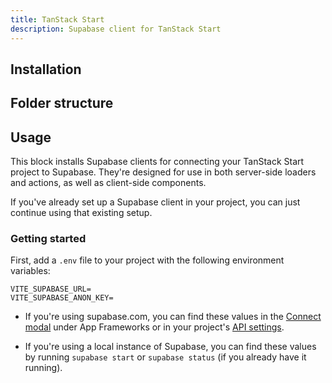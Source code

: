 ```yaml
---
title: TanStack Start
description: Supabase client for TanStack Start
---
```


## Installation

<BlockItem name="supabase-client-tanstack" description="Supabase Client for TanStack Start" />

## Folder structure

<RegistryBlock itemName="supabase-client-tanstack" />

## Usage

This block installs Supabase clients for connecting your TanStack Start project to Supabase. They're designed for use in both server-side loaders and actions, as well as client-side components.

If you've already set up a Supabase client in your project, you can just continue using that existing setup.

### Getting started

First, add a `.env` file to your project with the following environment variables:

```env
VITE_SUPABASE_URL=
VITE_SUPABASE_ANON_KEY=
```

- If you're using supabase.com, you can find these values in the [Connect modal](https://supabase.com/dashboard/project/_?showConnect=true) under App Frameworks or in your project's [API settings](https://supabase.com/dashboard/project/_/settings/api).

- If you're using a local instance of Supabase, you can find these values by running `supabase start` or `supabase status` (if you already have it running).
